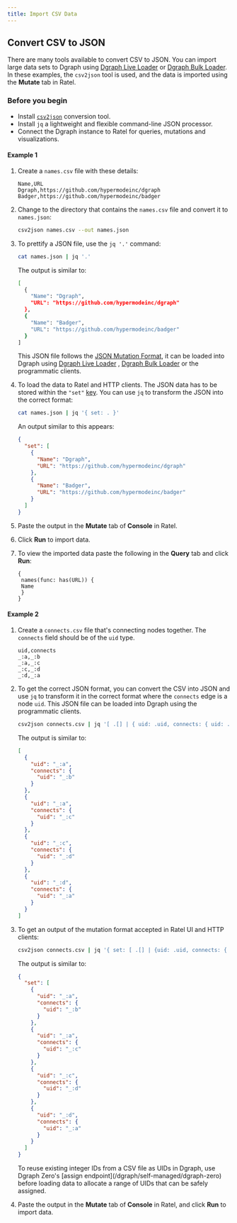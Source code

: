 ```yaml
---
title: Import CSV Data
---
```


## Convert CSV to JSON

There are many tools available to convert CSV to JSON. You can import large data
sets to Dgraph using [Dgraph Live Loader](/dgraph/admin/live-loader) or
[Dgraph Bulk Loader](/dgraph/admin/bulk-loader). In these examples, the
`csv2json` tool is used, and the data is imported using the **Mutate** tab in
Ratel.

### Before you begin

- Install [`csv2json`](https://www.npmjs.com/package/csv2json) conversion tool.
- Install `jq` a lightweight and flexible command-line JSON processor.
- Connect the Dgraph instance to Ratel for queries, mutations and
  visualizations.

#### Example 1

1. Create a `names.csv` file with these details:

   ```csv
   Name,URL
   Dgraph,https://github.com/hypermodeinc/dgraph
   Badger,https://github.com/hypermodeinc/badger
   ```

2. Change to the directory that contains the `names.csv` file and convert it to
   `names.json`:

   ```sh
   csv2json names.csv --out names.json
   ```

3. To prettify a JSON file, use the `jq '.'` command:

   ```sh
   cat names.json | jq '.'
   ```

   The output is similar to:

   ```sh
   [
     {
       "Name": "Dgraph",
       "URL": "https://github.com/hypermodeinc/dgraph"
     },
     {
       "Name": "Badger",
       "URL": "https://github.com/hypermodeinc/badger"
     }
   ]
   ```

   This JSON file follows the [JSON Mutation Format](/json-mutation-format), it
   can be loaded into Dgraph using
   [Dgraph Live Loader](/dgraph/admin/live-loader) ,
   [Dgraph Bulk Loader](/bulk-loader) or the programmatic clients.

4. To load the data to Ratel and HTTP clients. The JSON data has to be stored
   within the `"set"`
   [key](/json-mutation-format.md#json-syntax-using-raw-http-or-ratel-ui"). You
   can use `jq` to transform the JSON into the correct format:

   ```sh
   cat names.json | jq '{ set: . }'
   ```

   An output similar to this appears:

   ```json
   {
     "set": [
       {
         "Name": "Dgraph",
         "URL": "https://github.com/hypermodeinc/dgraph"
       },
       {
         "Name": "Badger",
         "URL": "https://github.com/hypermodeinc/badger"
       }
     ]
   }
   ```

5. Paste the output in the **Mutate** tab of **Console** in Ratel.
6. Click **Run** to import data.
7. To view the imported data paste the following in the **Query** tab and click
   **Run**:

   ```dql
   {
    names(func: has(URL)) {
    Name
    }
   }
   ```

#### Example 2

1. Create a `connects.csv` file that's connecting nodes together. The `connects`
   field should be of the `uid` type.

   ```csv
   uid,connects
   _:a,_:b
   _:a,_:c
   _:c,_:d
   _:d,_:a
   ```

2. To get the correct JSON format, you can convert the CSV into JSON and use
   `jq` to transform it in the correct format where the `connects` edge is a
   node `uid`. This JSON file can be loaded into Dgraph using the programmatic
   clients.

   ```sh
   csv2json connects.csv | jq '[ .[] | { uid: .uid, connects: { uid: .connects } } ]'
   ```

   The output is similar to:

   ```json
   [
     {
       "uid": "_:a",
       "connects": {
         "uid": "_:b"
       }
     },
     {
       "uid": "_:a",
       "connects": {
         "uid": "_:c"
       }
     },
     {
       "uid": "_:c",
       "connects": {
         "uid": "_:d"
       }
     },
     {
       "uid": "_:d",
       "connects": {
         "uid": "_:a"
       }
     }
   ]
   ```

3. To get an output of the mutation format accepted in Ratel UI and HTTP
   clients:

   ```sh
   csv2json connects.csv | jq '{ set: [ .[] | {uid: .uid, connects: { uid: .connects } } ] }'
   ```

   The output is similar to:

   ```json
   {
     "set": [
       {
         "uid": "_:a",
         "connects": {
           "uid": "_:b"
         }
       },
       {
         "uid": "_:a",
         "connects": {
           "uid": "_:c"
         }
       },
       {
         "uid": "_:c",
         "connects": {
           "uid": "_:d"
         }
       },
       {
         "uid": "_:d",
         "connects": {
           "uid": "_:a"
         }
       }
     ]
   }
   ```

   <Note>
     To reuse existing integer IDs from a CSV file as UIDs in Dgraph, use Dgraph
     Zero's [assign endpoint](/dgraph/self-managed/dgraph-zero) before loading
     data to allocate a range of UIDs that can be safely assigned.
   </Note>

4. Paste the output in the **Mutate** tab of **Console** in Ratel, and click
   **Run** to import data.
